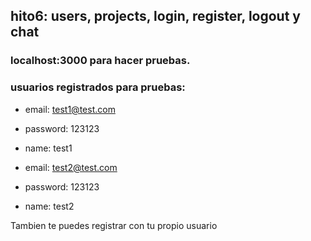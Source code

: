 ## hito6: users, projects, login, register, logout y chat

### localhost:3000 para hacer pruebas.
### usuarios registrados para pruebas:
- email: test1@test.com
- password: 123123
- name: test1

- email: test2@test.com
- password: 123123
- name: test2

Tambien te puedes registrar con tu propio usuario 

